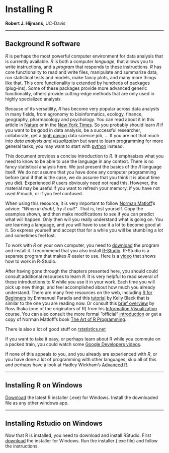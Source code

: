 Installing R
============
**Robert J. Hijmans**, UC-Davis

___
**Background R software**
-------------------------

*R* is perhaps the most powerful computer environment for data analysis that is currently available. *R* is both a computer *language*, that allows you to write instructions, and a *program* that responds to these instructions. *R* has core functionality to read and write files, manipulate and summarize data, run statistical tests and models, make fancy plots, and many more things like that. This core functionality is extended by hundreds of packages (plug-ins). Some of these packages provide more advanced generic functionality, others provide cutting-edge methods that are only used in highly specialized analysis. 

Because of its versatility, *R* has become very popular across data analysts in many fields, from agronomy to bioinformatics, ecology, finance, geography, pharmacology and psychology. You can read about it in this article in [Nature](http://www.nature.com/news/programming-tools-adventures-with-r-1.16609) or in the [New York Times](http://www.nytimes.com/2009/01/07/technology/business-computing/07program.html?pagewanted=all&_r=0). So you probably should learn *R* if you want to be good in data analysis, be a successful researcher, collaborate, get a [high paying](http://www.sfgate.com/technology/businessinsider/article/10-Tech-Skills-That-Will-Earn-You-Over-100-000-5193599.php) data science job, ... If you are not that much into *data analysis and visualization* but want to learn programming for more general tasks, you may want to start with [python](https://docs.python.org/2/tutorial/) instead. 

This document provides a concise introduction to *R*. It emphasizes what you need to know to be able to use the language in any context. There is no fancy statistical analysis here. We just present the basics of the *R* language itself. We do not assume that you have done any computer programming before (and if that is the case, we do assume that you think it is about time you did). Experienced *R* users obviously need not read this. However, the material may be useful if you want to refresh your memory, if you have not used *R* much, or if you feel confused. 

When using this resource, it is very important to follow [Norman Matloff](https://www.nostarch.com/artofr.htm)'s advice: *"When in doubt, try it out!"*. That is, test yourself. Copy the examples shown, and then make modifications to see if you can predict what will happen. Only then will you really understand what is going on. You are learning a language, and you will have to use it a lot to become good at it. So express yourself and accept that for a while you will be stumbling a lot and sometimes feel lost. 

To work with *R* on your own computer, you need to [download](https://cran.r-project.org/) the program and install it. I recommend that you also install [R-Studio](https://www.rstudio.com/). R-Studio is a separate program that makes *R* easier to use. Here is a [video](https://www.youtube.com/watch?v=FIrsOBy5k58) that shows how to work in R-Studio.

After having gone through the chapters presented here, you should could consult additional resources to learn *R*. It is very helpful to read several of these introductions to *R* while you use it in your work. Each time you will pick up new things, and feel accomplished about how much you already understand. There are many free resources on the web, including [R for Beginners](http://cran.r-project.org/doc/contrib/Paradis-rdebuts_en.pdf) by Emmanuel Paradis and this [tutorial](http://www.cyclismo.org/tutorial/R/) by Kelly Black that is similar to the one you are reading now. Or consult this [brief overview](https://www.stat.auckland.ac.nz/~ihaka/120/Notes/ch02.pdf) by Ross Ihaka (one of the originators of R) from his [Information Visualization](https://www.stat.auckland.ac.nz/~ihaka/120/notes.html) course. You can also consult the more formal "official" [introduction](https://cran.r-project.org/doc/manuals/r-release/R-intro.pdf) or get a copy of  Norman Matloff's book [The Art of R Programming](http://www.nostarch.com/artofr.htm). 

There is also a lot of good stuff on [rstatistics.net](http://rstatistics.net/)

If you want to take it easy, or perhaps learn about R while you commute on a packed train, you could watch some [Google Developers videos](http://www.youtube.com/playlist?list=PLOU2XLYxmsIK9qQfztXeybpHvru-TrqAP).

If none of this appeals to you, and you already are experienced with *R*, or you have done a lot of programming with other languages, skip all of this and perhaps have a look at Hadley Wickham's [Advanced R](http://adv-r.had.co.nz/).

___
**Installing R on Windows**
---------------------------

[Download](https://cran.r-project.org/bin/windows/base/) the latest R installer (.exe) for Windows. Install the downloaded file as any other windows app. 

___
**Installing Rstudio on Windows**
---------------------------

Now that R is installed, you need to download and install RStudio. 
First [download](https://www.rstudio.com/products/rstudio/download/#download) the installer for Windows. Run the installer (.exe file) and follow the instructions.
